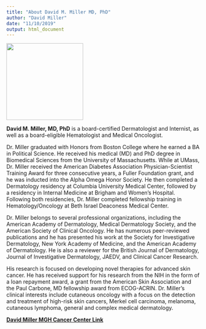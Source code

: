 ```yaml
---
title: "About David M. Miller MD, PhD"
author: "David Miller"
date: "11/10/2019"
output: html_document
---
```


<img src="/images/DMM_pic.jpg" width="200" height="200" />

**David M. Miller, MD, PhD** is a board-certified Dermatologist and Internist, as well as a board-eligible Hematologist and Medical Oncologist. 

Dr. Miller graduated with Honors from Boston College where he earned a BA in Political Science.  He received his medical (MD) and PhD degree in Biomedical Sciences from the University of Massachusetts.  While at UMass, Dr. Miller received the American Diabetes Association Physician-Scientist Training Award for three consecutive years, a Fuller Foundation grant, and he was inducted into the Alpha Omega Honor Society.  He then completed a Dermatology residency at Columbia University Medical Center, followed by a residency in Internal Medicine at Brigham and Women's Hospital.  Following both residencies, Dr. Miller completed fellowship training in Hematology/Oncology at Beth Israel Deaconess Medical Center.

Dr. Miller belongs to several professional organizations, including the American Academy of Dermatology, Medical Dermatology Society, and the American Society of Clinical Oncology.  He has numerous peer-reviewed publications and he has presented his work at the Society for Investigative Dermatology, New York Academy of Medicine, and the American Academy of Dermatology.  He is also a reviewer for the British Journal of Dermatology, Journal of Investigative Dermatology, JAEDV, and Clinical Cancer Research.

His research is focused on developing novel therapies for advanced skin cancer.  He has received support for his research from the NIH in the form of a loan repayment award, a grant from the American Skin Association and the Paul Carbone, MD fellowship award from ECOG-ACRIN. Dr. Miller's clinical interests include cutaneous oncology with a focus on the detection and treatment of high-risk skin cancers, Merkel cell carcinoma, melanoma, cutaneous lymphoma, general and complex medical dermatology.

[**David Miller MGH Cancer Center Link**](https://www.massgeneral.org/doctors/20354/david-miller) 
